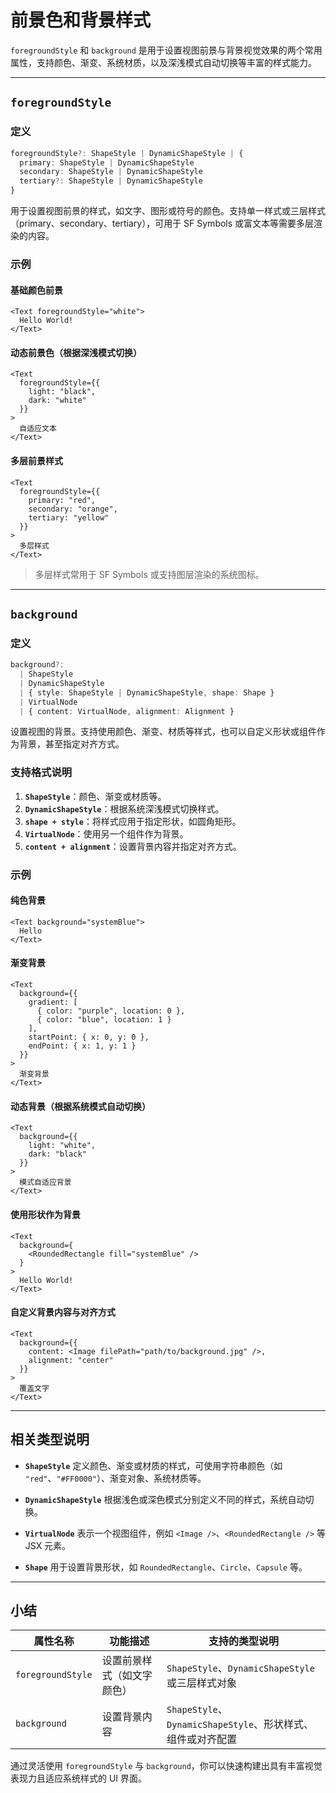 # 前景色和背景样式 

`foregroundStyle` 和 `background` 是用于设置视图前景与背景视觉效果的两个常用属性，支持颜色、渐变、系统材质，以及深浅模式自动切换等丰富的样式能力。

---

## `foregroundStyle`

### 定义

```ts
foregroundStyle?: ShapeStyle | DynamicShapeStyle | {
  primary: ShapeStyle | DynamicShapeStyle
  secondary: ShapeStyle | DynamicShapeStyle
  tertiary?: ShapeStyle | DynamicShapeStyle
}
```

用于设置视图前景的样式，如文字、图形或符号的颜色。支持单一样式或三层样式（primary、secondary、tertiary），可用于 SF Symbols 或富文本等需要多层渲染的内容。

### 示例

#### 基础颜色前景

```tsx
<Text foregroundStyle="white">
  Hello World!
</Text>
```

#### 动态前景色（根据深浅模式切换）

```tsx
<Text
  foregroundStyle={{
    light: "black",
    dark: "white"
  }}
>
  自适应文本
</Text>
```

#### 多层前景样式

```tsx
<Text
  foregroundStyle={{
    primary: "red",
    secondary: "orange",
    tertiary: "yellow"
  }}
>
  多层样式
</Text>
```

> 多层样式常用于 SF Symbols 或支持图层渲染的系统图标。

---

## `background`

### 定义

```ts
background?: 
  | ShapeStyle 
  | DynamicShapeStyle 
  | { style: ShapeStyle | DynamicShapeStyle, shape: Shape }
  | VirtualNode 
  | { content: VirtualNode, alignment: Alignment }
```

设置视图的背景。支持使用颜色、渐变、材质等样式，也可以自定义形状或组件作为背景，甚至指定对齐方式。

### 支持格式说明

1. **`ShapeStyle`**：颜色、渐变或材质等。
2. **`DynamicShapeStyle`**：根据系统深浅模式切换样式。
3. **`shape + style`**：将样式应用于指定形状，如圆角矩形。
4. **`VirtualNode`**：使用另一个组件作为背景。
5. **`content + alignment`**：设置背景内容并指定对齐方式。

### 示例

#### 纯色背景

```tsx
<Text background="systemBlue">
  Hello
</Text>
```

#### 渐变背景

```tsx
<Text
  background={{
    gradient: [
      { color: "purple", location: 0 },
      { color: "blue", location: 1 }
    ],
    startPoint: { x: 0, y: 0 },
    endPoint: { x: 1, y: 1 }
  }}
>
  渐变背景
</Text>
```

#### 动态背景（根据系统模式自动切换）

```tsx
<Text
  background={{
    light: "white",
    dark: "black"
  }}
>
  模式自适应背景
</Text>
```

#### 使用形状作为背景

```tsx
<Text
  background={
    <RoundedRectangle fill="systemBlue" />
  }
>
  Hello World!
</Text>
```

#### 自定义背景内容与对齐方式

```tsx
<Text
  background={{
    content: <Image filePath="path/to/background.jpg" />,
    alignment: "center"
  }}
>
  覆盖文字
</Text>
```

---

## 相关类型说明

* **`ShapeStyle`**
  定义颜色、渐变或材质的样式，可使用字符串颜色（如 `"red"`、`"#FF0000"`）、渐变对象、系统材质等。

* **`DynamicShapeStyle`**
  根据浅色或深色模式分别定义不同的样式，系统自动切换。

* **`VirtualNode`**
  表示一个视图组件，例如 `<Image />`、`<RoundedRectangle />` 等 JSX 元素。

* **`Shape`**
  用于设置背景形状，如 `RoundedRectangle`、`Circle`、`Capsule` 等。

---

## 小结

| 属性名称              | 功能描述          | 支持的类型说明                                       |
| ----------------- | ------------- | --------------------------------------------- |
| `foregroundStyle` | 设置前景样式（如文字颜色） | `ShapeStyle`、`DynamicShapeStyle` 或三层样式对象      |
| `background`      | 设置背景内容        | `ShapeStyle`、`DynamicShapeStyle`、形状样式、组件或对齐配置 |

通过灵活使用 `foregroundStyle` 与 `background`，你可以快速构建出具有丰富视觉表现力且适应系统样式的 UI 界面。
